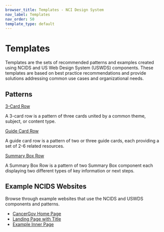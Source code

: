 ```yaml
---
browser_title: Templates - NCI Design System
nav_label: Templates
nav_order: 50
template_type: default
---
```


# Templates

Templates are the sets of recommended patterns and examples created using NCIDS and US Web Design System (USWDS) components. These templates are based on best practice recommendations and provide solutions addressing common use cases and organizational needs.

## Patterns

<a href="./3-card-row" className="header-styled-link">
	3-Card Row
</a>

A 3-card row is a pattern of three cards united by a common theme, subject, or content type.

<a href="./guide-card-row" className="header-styled-link">
	Guide Card Row
</a>

A guide card row is a pattern of two or three guide cards, each providing a set of 2-6 related resources.

<a href="./summary-box-row" className="header-styled-link">
	Summary Box Row
</a>

A Summary Box Row is a pattern of two Summary Box component each displaying two different types of key information or next steps.

## Example NCIDS Websites

Browse through example websites that use the NCIDS and USWDS components and patterns.

- [CancerGov Home Page](https://designsystem-dev.cancer.gov/develop/example-site/example-pages/cgov-home.html)
- [Landing Page with Title](https://designsystem-dev.cancer.gov/develop/example-site/example-pages/landing-page-with-title.html)
- [Example Inner Page](https://designsystem-dev.cancer.gov/develop/example-site/inner-pages/inner-page.html)
